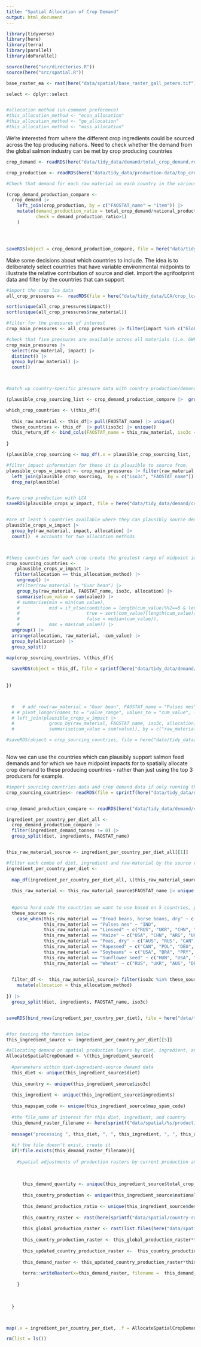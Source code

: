 ```yaml
---
title: "Spatial Allocation of Crop Demand"
output: html_document
---
```


```r
library(tidyverse)
library(here)
library(terra)
library(parallel)
library(doParallel)

source(here("src/directories.R"))
source(here("src/spatial.R"))

base_raster_ea <- rast(here("data/spatial/base_raster_gall_peters.tif"))

select <- dplyr::select


#allocation method (un-comment preference)
#this_allocation_method <- "econ_allocation"
#this_allocation_method <- "ge_allocation"
#this_allocation_method <- "mass_allocation"


```


We're  interested from where the different crop ingredients could be sourced across the top producing nations. Need to check whether the demand from the global salmon industry can be met by crop producing countries

```r
crop_demand <- readRDS(here("data/tidy_data/demand/total_crop_demand.rds"))

crop_production <- readRDS(here("data/tidy_data/production-data/top_crop_producers.rds")) |> rename(national_production = mean_value) 

#Check that demand for each raw material on each country in the various diets does not outstrip national production - all possible

(crop_demand_production_compare <- 
  crop_demand |> 
    left_join(crop_production, by = c("FAOSTAT_name" = "item")) |> 
    mutate(demand_production_ratio = total_crop_demand/national_production,
           check = demand_production_ratio>1)
    )




saveRDS(object = crop_demand_production_compare, file = here("data/tidy_data/demand/crop_demand_production_compare.rds"))


```

Make some decisions about which countries to include. The idea is to deliberately select countries that have variable environmental midpoints to illustrate the relative contribution of source and diet. Import the agrifootprint data and filter by the countries that can support

```r
#import the crop lca data
all_crop_pressures <-  readRDS(file = here("data/tidy_data/LCA/crop_lca.rds"))

sort(unique(all_crop_pressures$impact))
sort(unique(all_crop_pressures$raw_material))

#filter for the pressures of interest
crop_main_pressures <- all_crop_pressures |> filter(impact %in% c("Global warming", "Water use",  "Water consumption", "Land use", "Freshwater eutrophication", "Marine eutrophication"))

#check that five pressures are available across all materials (i.e. GWP, FW eutrophication, marine eutrophication, land use, water use). 
crop_main_pressures |> 
  select(raw_material, impact) |> 
  distinct() |> 
  group_by(raw_material) |> 
  count()



#match up country-specific pressure data with country production/demand data. Want to constrain the countries used for LCA variability by those that can plausibly source demand

(plausible_crop_sourcing_list <- crop_demand_production_compare |>  group_split(ingredients))

which_crop_countries <- \(this_df){
  
  this_raw_material <- this_df|> pull(FAOSTAT_name) |> unique()
  these_countries <- this_df  |> pull(iso3c) |> unique()
  this_return_df <- bind_cols(FAOSTAT_name = this_raw_material, iso3c = these_countries, plausible = TRUE)
  
}

(plausible_crop_sourcing <- map_df(.x = plausible_crop_sourcing_list, .f = which_crop_countries) |> distinct())

#filter impact information for those it is plausible to source from. 
plausible_crops_w_impact <- crop_main_pressures |> filter(raw_material != "Lupins") |> 
  left_join(plausible_crop_sourcing,  by = c("iso3c", "FAOSTAT_name")) |> 
  drop_na(plausible) 


#save crop production with LCA
saveRDS(plausible_crops_w_impact, file = here("data/tidy_data/demand/crop_sourcing_countries_plausible_impacts_all_allocation_methods.rds"))


#are at least 5 countries available where they can plausibly source demand and with which we have impacts? Yes
plausible_crops_w_impact |> 
  group_by(raw_material, impact, allocation) |> 
  count()  # accounts for two allocation methods



#these countries for each crop create the greatest range of midpoint impacts across sources
crop_sourcing_countries <- 
    plausible_crops_w_impact |>
   filter(allocation == this_allocation_method) |> 
    ungroup() |> 
    #filter(raw_material != "Guar bean") |>
    group_by(raw_material, FAOSTAT_name, iso3c, allocation) |> 
    summarise(cum_value = sum(value)) |> 
    # summarise(min = min(cum_value),
    #           mid = if_else(condition = length(cum_value)%%2==0 & length(cum_value)>1, 
    #                         true = sort(cum_value)[length(cum_value)/2], 
    #                         false = median(cum_value)),
    #           max = max(cum_value)) |> 
  ungroup() |> 
  arrange(allocation, raw_material, -cum_value) |> 
  group_by(allocation) |> 
  group_split()

map(crop_sourcing_countries, \(this_df){
  
  saveRDS(object = this_df, file = sprintf(here("data/tidy_data/demand/crop_sourcing_countries_plausible_w_cum_impacts_%s.rds"), this_allocation_method))
  
  
})



  #   # add_row(raw_material = "Guar bean", FAOSTAT_name = "Pulses nes", min = guar_seed_cum_value, mid = guar_seed_cum_value, max = guar_seed_cum_value) |> 
  # # pivot_longer(names_to = "value_range", values_to = "cum_value", -c(raw_material, FAOSTAT_name)) |> 
  # left_join(plausible_crops_w_impact |> 
  #             group_by(raw_material, FAOSTAT_name, iso3c, allocation) |> 
  #             summarise(cum_value = sum(value)), by = c("raw_material", "FAOSTAT_name", "cum_value"))

#saveRDS(object = crop_sourcing_countries, file = here("data/tidy_data/demand/crop_sourcing_countries_plausible_impacts.rds"))
  


```


Now we can use the countries which can plausibly support salmon feed demands and for which we have midpoint impacts for to spatially allocate crop demand to these producing countries - rather than just using the top 3 producers for example.

```r
#import sourcing countries data and crop demand data if only running this chunk
crop_sourcing_countries<- readRDS(file = sprintf(here("data/tidy_data/demand/crop_sourcing_countries_plausible_w_cum_impacts_%s.rds"), this_allocation_method))


crop_demand_production_compare <- readRDS(here("data/tidy_data/demand/crop_demand_production_compare.rds"))

ingredient_per_country_per_diet_all <- 
  crop_demand_production_compare |>  
  filter(ingredient_demand_tonnes != 0) |> 
  group_split(diet, ingredients, FAOSTAT_name)


this_raw_material_source <- ingredient_per_country_per_diet_all[[1]]

#filter each combo of diet, ingredient and raw-material by the source countries decided above
ingredient_per_country_per_diet <- 
  
  map_df(ingredient_per_country_per_diet_all, \(this_raw_material_source){
  
  this_raw_material <- this_raw_material_source$FAOSTAT_name |> unique()
  
  
  #gonna hard code the countries we want to use based on 5 countries, plausibility, and wide range of midpoint impacts
  these_sources <- 
    case_when(this_raw_material == "Broad beans, horse beans, dry" ~ c("AUS", "ITA", "FRA", "GBR", "DEU"),
              this_raw_material == "Pulses nes" ~ "IND",
              this_raw_material == "Linseed" ~ c("RUS", "UKR", "CHN", "FRA", "CAN"),
              this_raw_material == "Maize" ~ c("USA", "CHN", "ARG", "UKR", "BRA"),
              this_raw_material == "Peas, dry" ~ c("AUS", "RUS", "CAN", "LTU", "FRA"),
              this_raw_material == "Rapeseed" ~ c("CAN", "POL", "DEU", "GBR", "AUS"),
              this_raw_material == "Soybeans" ~ c("USA", "BRA", "PRY", "CHN", "UKR"),
              this_raw_material == "Sunflower seed" ~ c("HUN", "USA", "ARG", "RUS", "ROU"),
              this_raw_material == "Wheat" ~ c("RUS", "UKR", "AUS", "DEU", "FRA"))

  
  filter_df <-  this_raw_material_source|> filter(iso3c %in% these_sources) |> 
    mutate(allocation = this_allocation_method)
  
}) |> 
  group_split(diet, ingredients, FAOSTAT_name, iso3c)


saveRDS(bind_rows(ingredient_per_country_per_diet), file = here("data/tidy_data/demand/sourcing_countries_crops.rds"))


#for testing the function below
this_ingredient_source <- ingredient_per_country_per_diet[[5]]

#allocating demand on spatial production layers by diet, ingredient, and source country
AllocateSpatialCropDemand <- \(this_ingredient_source){
  
  #parameters within diet-ingredient-source demand data
  this_diet <- unique(this_ingredient_source$diet)
  
  this_country <- unique(this_ingredient_source$iso3c)
  
  this_ingredient <- unique(this_ingredient_source$ingredients)
  
  this_mapspam_code <- unique(this_ingredient_source$map_spam_code)
  
  #the file_name of interest for this diet, ingredient, and country
  this_demand_raster_filename <- here(sprintf("data/spatial/%s/production/%s_AllTech_%s_%s.tif", this_diet, this_ingredient, this_allocation_method, this_country))
  
  message("processing ", this_diet, ", ", this_ingredient, ", ", this_allocation_method, ", ", this_country )
  
  #if the file doesn't exist, create it
  if(!file.exists(this_demand_raster_filename)){
    
    #spatial adjustments of production rasters by current production and applying demand for each diet
    
  
      
      this_demand_quantity <- unique(this_ingredient_source$total_crop_demand)
      
      this_country_production <- unique(this_ingredient_source$national_production)
      
      this_demand_production_ratio <- unique(this_ingredient_source$demand_production_ratio)
      
      this_country_raster <- rast(here(sprintf("data/spatial/country-rasters/%s.tif", this_country)))
      
      this_global_production_raster <- rast(list.files(here("data/spatial/crop-layers-reprojected"), pattern = sprintf("_P_%s_A", toupper(this_mapspam_code)), full.names = TRUE))
      
      this_country_production_raster <- this_global_production_raster*this_country_raster
      
      this_updated_country_production_raster <-  this_country_production_raster* this_country_production/sum(c(terra::values(this_country_production_raster, na.rm=TRUE)))
      
      this_demand_raster <- this_updated_country_production_raster*this_demand_production_ratio
      
      terra::writeRaster(x=this_demand_raster, filename =  this_demand_raster_filename, overwrite=TRUE)
      
    }
    
    
    
  }



map(.x = ingredient_per_country_per_diet, .f = AllocateSpatialCropDemand)

rm(list = ls())

```


